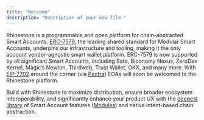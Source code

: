 ```yaml
---
title: "Welcome"
description: "Description of your new file."
---
```


Rhinestone is a programmable and open platform for chain-abstracted Smart Accounts. [ERC-7579](https://erc7579.com/), the leading shared standard for Modular Smart Accounts, underpins our infrastructure and tooling, making it the only account vendor-agnostic smart wallet platform. ERC-7579 is now supported by all significant Smart Accounts, including Safe, Biconomy Nexus, ZeroDev Kernel, Magic’s Newton, Thirdweb, Trust Wallet, OKX, and many more. With [EIP-7702](https://eips.ethereum.org/EIPS/eip-7702) around the corner (via [Pectra](https://eips.ethereum.org/EIPS/eip-7600)) EOAs will soon be welcomed to the Rhinestone platform.

Build with Rhinestone to maximize distribution, ensure broader ecosystem interoperability, and significantly enhance your product UX with the [deepest library](/module-sdk) of Smart Account features ([Modules](/overview/modules)) and native intent-based chain abstraction.
